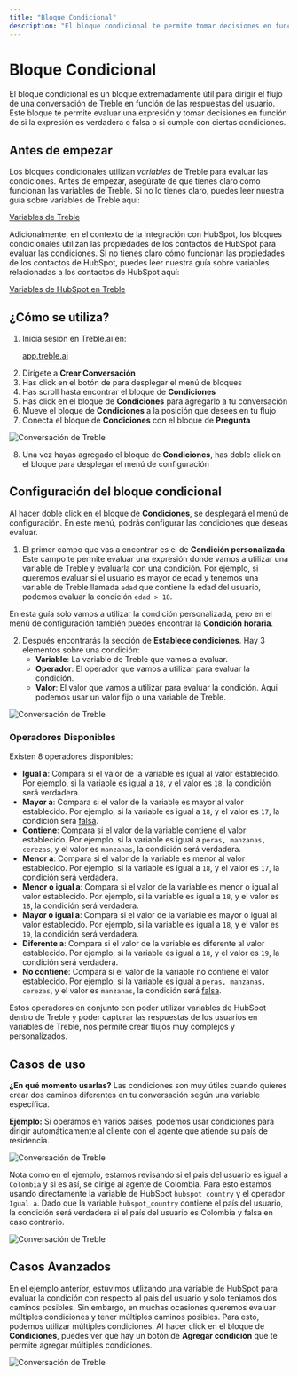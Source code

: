 ```yaml
---
title: "Bloque Condicional"
description: "El bloque condicional te permite tomar decisiones en función de las respuestas del usuario para dirigir el flujo de una conversación de Treble. Esta guía te muestra cómo utilizar este bloque en función de la integración con HubSpot."
---
```


# Bloque Condicional

El bloque condicional es un bloque extremadamente útil para dirigir el flujo de una conversación de Treble en función de las respuestas del usuario. Este bloque te permite evaluar una expresión y tomar decisiones en función de si la expresión es verdadera o falsa o si cumple con ciertas condiciones.

## Antes de empezar

Los bloques condicionales utilizan _variables_ de Treble para evaluar las condiciones. Antes de empezar, asegúrate de que tienes claro cómo funcionan las variables de Treble. Si no lo tienes claro, puedes leer nuestra guía sobre variables de Treble aquí: <a class="article-link" href="/es/docs/build-with-treble/features/variables"><p>Variables de Treble</p><Icon icon="arrow-up-right-from-square" iconType="solid" /></a>

Adicionalmente, en el contexto de la integración con HubSpot, los bloques condicionales utilizan las propiedades de los contactos de HubSpot para evaluar las condiciones. Si no tienes claro cómo funcionan las propiedades de los contactos de HubSpot, puedes leer nuestra guía sobre variables relacionadas a los contactos de HubSpot aquí: <a class="article-link" href="/es/docs/integrations/hubspot/features/variables"><p>Variables de HubSpot en Treble</p><Icon icon="arrow-up-right-from-square" iconType="solid" /></a>

## ¿Cómo se utiliza?

1. Inicia sesión en Treble.ai en: <a class="article-link" href="https://app.treble.ai"><p>app.treble.ai</p><Icon icon="arrow-up-right-from-square" iconType="solid" /></a>
2. Dirígete a **Crear Conversación**
3. Has click en el botón de <Icon icon="square-plus" iconType="solid" /> para desplegar el menú de bloques
4. Has scroll hasta encontrar el bloque de **Condiciones**
5. Has click en el bloque de **Condiciones** para agregarlo a tu conversación
6. Mueve el bloque de **Condiciones** a la posición que desees en tu flujo
7. Conecta el bloque de **Condiciones** con el bloque de **Pregunta**

<img src="/images/conditional-1.gif" alt="Conversación de Treble" />

8. Una vez hayas agregado el bloque de **Condiciones**, has doble click en el bloque para desplegar el menú de configuración

## Configuración del bloque condicional

Al hacer doble click en el bloque de **Condiciones**, se desplegará el menú de configuración. En este menú, podrás configurar las condiciones que deseas evaluar. 
1. El primer campo que vas a encontrar es el de **Condición personalizada**. Este campo te permite evaluar una expresión donde vamos a utilizar una variable de Treble y evaluarla con una condición. Por ejemplo, si queremos evaluar si el usuario es mayor de edad y tenemos una variable de Treble llamada `edad` que contiene la edad del usuario, podemos evaluar la condición `edad > 18`.

<Info>En esta guía solo vamos a utilizar la condición personalizada, pero en el menú de configuración también puedes encontrar la **Condición horaria**.</Info>

2. Después encontrarás la sección de **Establece condiciones**. Hay 3 elementos sobre una condición:
    - **Variable**: La variable de Treble que vamos a evaluar.
    - **Operador**: El operador que vamos a utilizar para evaluar la condición.
    - **Valor**: El valor que vamos a utilizar para evaluar la condición. Aqui podemos usar un valor fijo o una variable de Treble.

<img src="/images/conditional-2.gif" alt="Conversación de Treble" />

### Operadores Disponibles

Existen 8 operadores disponibles:
- **Igual a**: Compara si el valor de la variable es igual al valor establecido. Por ejemplo, si la variable es igual a `18`, y el valor es `18`, la condición será verdadera.
- **Mayor a**: Compara si el valor de la variable es mayor al valor establecido. Por ejemplo, si la variable es igual a `18`, y el valor es `17`, la condición será <u>falsa</u>.
- **Contiene**: Compara si el valor de la variable contiene el valor establecido. Por ejemplo, si la variable es igual a `peras, manzanas, cerezas`, y el valor es `manzanas`, la condición será verdadera.
- **Menor a**: Compara si el valor de la variable es menor al valor establecido. Por ejemplo, si la variable es igual a `18`, y el valor es `17`, la condición será verdadera.
- **Menor o igual a**: Compara si el valor de la variable es menor o igual al valor establecido. Por ejemplo, si la variable es igual a `18`, y el valor es `18`, la condición será verdadera.
- **Mayor o igual a**: Compara si el valor de la variable es mayor o igual al valor establecido. Por ejemplo, si la variable es igual a `18`, y el valor es `19`, la condición será verdadera.
- **Diferente a**: Compara si el valor de la variable es diferente al valor establecido. Por ejemplo, si la variable es igual a `18`, y el valor es `19`, la condición será verdadera.
- **No contiene**: Compara si el valor de la variable no contiene el valor establecido. Por ejemplo, si la variable es igual a `peras, manzanas, cerezas`, y el valor es `manzanas`, la condición será <u>falsa</u>.

Estos operadores en conjunto con poder utilizar variables de HubSpot dentro de Treble y poder capturar las respuestas de los usuarios en variables de Treble, nos permite crear flujos muy complejos y personalizados.

## Casos de uso

**¿En qué momento usarlas?** Las condiciones son muy útiles cuando quieres crear dos caminos diferentes en tu conversación según una variable específica. 

**Ejemplo:** Si operamos en varios países, podemos usar condiciones para dirigir automáticamente al cliente con el agente que atiende su país de residencia.

<img src="/images/conditional-3.gif" alt="Conversación de Treble" />

Nota como en el ejemplo, estamos revisando si el pais del usuario es igual a `Colombia` y si es así, se dirige al agente de Colombia. Para esto estamos usando directamente la variable de HubSpot `hubspot_country` y el operador `Igual a`. Dado que la variable `hubspot_country` contiene el país del usuario, la condición será verdadera si el país del usuario es Colombia y falsa en caso contrario.

<img src="/images/conditional-4.png" alt="Conversación de Treble" />

## Casos Avanzados

En el ejemplo anterior, estuvimos utlizando una variable de HubSpot para evaluar la condición con respecto al pais del usuario y solo teniamos dos caminos posibles. Sin embargo, en muchas ocasiones queremos evaluar múltiples condiciones y tener múltiples caminos posibles. Para esto, podemos utilizar múltiples condiciones. Al hacer click en el bloque de **Condiciones**, puedes ver que hay un botón de **Agregar condición** que te permite agregar múltiples condiciones.

<img src="/images/conditional-5.gif" alt="Conversación de Treble" />